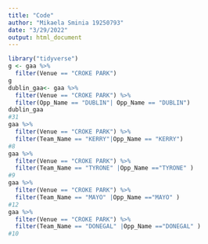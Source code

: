 ```yaml
---
title: "Code"
author: "Mikaela Sminia 19250793"
date: "3/29/2022"
output: html_document
---
```


```r
library("tidyverse")
g <- gaa %>% 
  filter(Venue == "CROKE PARK")
g
dublin_gaa<- gaa %>% 
  filter(Venue == "CROKE PARK") %>% 
  filter(Opp_Name == "DUBLIN"| Opp_Name == "DUBLIN")
dublin_gaa
#31
gaa %>% 
  filter(Venue == "CROKE PARK") %>% 
  filter(Team_Name == "KERRY"|Opp_Name == "KERRY")
#8
gaa %>% 
  filter(Venue == "CROKE PARK") %>% 
  filter(Team_Name == "TYRONE" |Opp_Name =="TYRONE" )
#9
gaa %>% 
  filter(Venue == "CROKE PARK") %>% 
  filter(Team_Name == "MAYO" |Opp_Name =="MAYO" )
#12
gaa %>% 
  filter(Venue == "CROKE PARK") %>% 
  filter(Team_Name == "DONEGAL" |Opp_Name =="DONEGAL" )
#10
```

